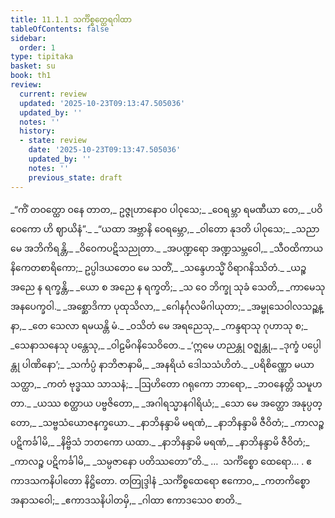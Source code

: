 ```yaml
---
title: 11.1.1 သင်္ကိစ္စတ္ထေရဂါထာ
tableOfContents: false
sidebar:
  order: 1
type: tipitaka
basket: su
book: th1
review:
  current: review
  updated: '2025-10-23T09:13:47.505036'
  updated_by: ''
  notes: ''
  history:
  - state: review
    date: '2025-10-23T09:13:47.505036'
    updated_by: ''
    notes: ''
    previous_state: draft
---
```



<ReviewStatus review={frontmatter.review} showDetails={true} />

<HypothesisAnnotation frontmatter={frontmatter} />

<DynamicBreadcrumb />

<Division number="597" book="th1" e="ch" v="19" p="307">

<Paragraph number="910" type="verses" book="th1">
_“ကိံ တဝတ္ထော ဝနေ တာတ,_  
ဥဇ္ဇုဟာနောဝ ပါဝုသေ;_  
_ဝေရမ္ဘာ ရမဏီယာ တေ,_  
_ပဝိဝေကော ဟိ ဈာယိနံ”._  

</Paragraph>

</Division>
<Division number="598" book="th1" e="ch" v="19" p="307">

<Paragraph number="911" type="verses" book="th1">
_“ယထာ အဗ္ဘာနိ ဝေရမ္ဘော,_  
_ဝါတော နုဒတိ ပါဝုသေ;_  
_သညာ မေ အဘိကိရန္တိ,_  
_ဝိဝေကပဋိသညုတာ._  

</Paragraph>

</Division>
<Division number="599" book="th1" e="ch" v="19" p="307">

<Paragraph number="912" type="verses" book="th1">
_အပဏ္ဍရော အဏ္ဍသမ္ဘဝေါ,_  
_သီဝထိကာယ နိကေတစာရိကော;_  
ဥပ္ပါဒယတေဝ မေ သတိံ,_  
_သန္ဒေဟသ္မိံ ဝိရာဂနိဿိတံ._  

</Paragraph>

</Division>
<Division number="600" book="th1" e="ch" v="19" p="307">

<Paragraph number="913" type="verses" book="th1">
_ယဉ္စ အညေ န ရက္ခန္တိ,_  
_ယော စ အညေ န ရက္ခတိ;_  
_သ ဝေ ဘိက္ခု သုခံ သေတိ,_  
_ကာမေသု အနပေက္ခဝါ._  

</Paragraph>

</Division>
<Division number="601" book="th1" e="ch" v="19" p="307">

<Paragraph number="914" type="verses" book="th1">
_အစ္ဆောဒိကာ ပုထုသိလာ,_  
_ဂေါနင်္ဂုလမိဂါယုတာ;_  
_အမ္ဗုသေဝါလသဉ္ဆန္နာ,_  
_တေ သေလာ ရမယန္တိ မံ._  

</Paragraph>

</Division>
<Division number="602" book="th1" e="ch" v="19" p="307">

<Paragraph number="915" type="verses" book="th1">
_ဝသိတံ မေ အရညေသု,_  
_ကန္ဒရာသု ဂုဟာသု စ;_  
_သေနာသနေသု ပန္တေသု,_  
_ဝါဠမိဂနိသေဝိတေ._  

</Paragraph>

</Division>
<Division number="603" book="th1" e="ch" v="19" p="307">

<Paragraph number="916" type="verses" book="th1">
_‘ဣမေ ဟညန္တု ဝဇ္ဈန္တု,_  
_ဒုက္ခံ ပပ္ပေါန္တု ပါဏိနော’;_  
_သင်္ကပ္ပံ နာဘိဇာနာမိ,_  
_အနရိယံ ဒေါသသံဟိတံ._  

</Paragraph>

</Division>
<Division number="604" book="th1" e="ch" v="19" p="307">

<Paragraph number="917" type="verses" book="th1">
_ပရိစိဏ္ဏော မယာ သတ္ထာ,_  
_ကတံ ဗုဒ္ဓဿ သာသနံ;_  
_ဩဟိတော ဂရုကော ဘာရော,_  
_ဘဝနေတ္တိ သမူဟတာ._  

</Paragraph>

</Division>
<Division number="605" book="th1" e="ch" v="19" p="307">

<Paragraph number="918" type="verses" book="th1">
_ယဿ စတ္ထာယ ပဗ္ဗဇိတော,_  
_အဂါရသ္မာနဂါရိယံ;_  
_သော မေ အတ္ထော အနုပ္ပတ္တော,_  
_သဗ္ဗသံယောဇနက္ခယော._  

</Paragraph>

</Division>
<Division number="606" book="th1" e="ch" v="19" p="307">

<Paragraph number="919" type="verses" book="th1">
_နာဘိနန္ဒာမိ မရဏံ,_  
_နာဘိနန္ဒာမိ ဇီဝိတံ;_  
_ကာလဉ္စ ပဋိကင်္ခါမိ,_  
_နိဗ္ဗိသံ ဘတကော ယထာ._  

</Paragraph>

</Division>
<Division number="607" book="th1" e="ch" v="19" p="308">

<Paragraph number="920" type="verses" book="th1">
_နာဘိနန္ဒာမိ မရဏံ,_  
_နာဘိနန္ဒာမိ ဇီဝိတံ;_  
_ကာလဉ္စ ပဋိကင်္ခါမိ,_  
_သမ္ပဇာနော ပတိဿတော”တိ._  


</Paragraph>
</Division>

<Paragraph number="921" type="center" book="th1">
…  သင်္ကိစ္စော ထေရော… .



</Paragraph>

<Paragraph number="922" type="center" book="th1">
ဧကာဒသကနိပါတော နိဋ္ဌိတော.



</Paragraph>

<Paragraph number="923" type="center" book="th1">
တတြုဒ္ဒါနံ


</Paragraph>

<Paragraph number="924" type="verses" book="th1">
_သင်္ကိစ္စထေရော ဧကောဝ,_  
_ကတကိစ္စော အနာသဝေါ;_  
_ဧကာဒသနိပါတမှိ,_  
_ဂါထာ ဧကာဒသေဝ စာတိ._
</Paragraph>